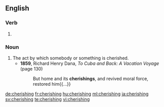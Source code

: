 ==English==

===Verb===
{{head|en}}

# {{present participle of|cherish|lang=en}}

===Noun===
{{en-noun}}

# The act by which somebody or something is cherished.
#* '''1859''', Richard Henry Dana, ''To Cuba and Back: A Vacation Voyage'' (page 130)
#*: But home and its '''cherishings''', and revived moral force, restored him{{...}}

[[de:cherishing]]
[[fr:cherishing]]
[[hu:cherishing]]
[[ml:cherishing]]
[[ja:cherishing]]
[[sv:cherishing]]
[[te:cherishing]]
[[vi:cherishing]]